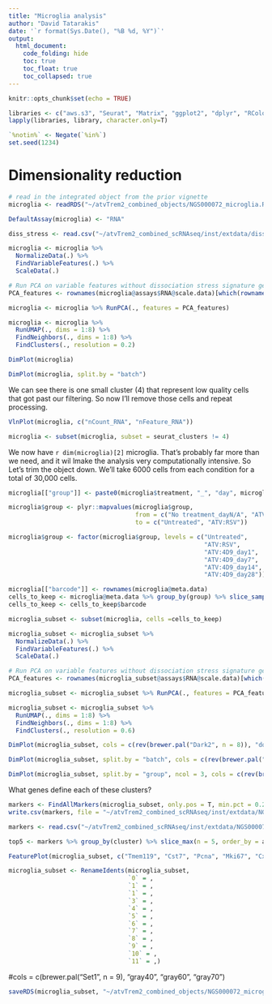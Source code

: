 ```yaml
---
title: "Microglia analysis"
author: "David Tatarakis"
date: '`r format(Sys.Date(), "%B %d, %Y")`'
output:
  html_document:
    code_folding: hide
    toc: true
    toc_float: true
    toc_collapsed: true
---
```


```r
knitr::opts_chunk$set(echo = TRUE)
```

```r
libraries <- c("aws.s3", "Seurat", "Matrix", "ggplot2", "dplyr", "RColorBrewer")
lapply(libraries, library, character.only=T)

`%notin%` <- Negate(`%in%`)
set.seed(1234)
```

# Dimensionality reduction
```r
# read in the integrated object from the prior vignette
microglia <- readRDS("~/atvTrem2_combined_objects/NGS000072_microglia.Rds")
```



```r
DefaultAssay(microglia) <- "RNA"

diss_stress <- read.csv("~/atvTrem2_combined_scRNAseq/inst/extdata/diss_stress.csv")

microglia <- microglia %>%
  NormalizeData(.) %>%
  FindVariableFeatures(.) %>%
  ScaleData(.)

# Run PCA on variable features without dissociation stress signature genes
PCA_features <- rownames(microglia@assays$RNA@scale.data)[which(rownames(microglia@assays$RNA@scale.data) %notin% diss_stress$symbol)]

microglia <- microglia %>% RunPCA(., features = PCA_features)

microglia <- microglia %>%
  RunUMAP(., dims = 1:8) %>%
  FindNeighbors(., dims = 1:8) %>%
  FindClusters(., resolution = 0.2)
```

```r
DimPlot(microglia)
```

```r
DimPlot(microglia, split.by = "batch")
```


We can see there is one small cluster (4) that represent low quality cells that got past our filtering. So now I'll remove those cells and repeat processing.
```r
VlnPlot(microglia, c("nCount_RNA", "nFeature_RNA"))
```

```r
microglia <- subset(microglia, subset = seurat_clusters != 4)
```


We now have `r dim(microglia)[2]` microglia. That's probably far more than we need, and it wil lmake the analysis very computationally intensive. So Let's trim the object down. We'll take 6000 cells from each condition for a total of 30,000 cells.

```r
microglia[["group"]] <- paste0(microglia$treatment, "_", "day", microglia$treatment_duration)

microglia$group <- plyr::mapvalues(microglia$group,
                                   from = c("No treatment_dayN/A", "ATV:RSV_day1"),
                                   to = c("Untreated", "ATV:RSV"))

microglia$group <- factor(microglia$group, levels = c("Untreated",
                                                      "ATV:RSV",
                                                      "ATV:4D9_day1",
                                                      "ATV:4D9_day7",
                                                      "ATV:4D9_day14",
                                                      "ATV:4D9_day28"))
```

```r
microglia[["barcode"]] <- rownames(microglia@meta.data)
cells_to_keep <- microglia@meta.data %>% group_by(group) %>% slice_sample(., n= 5000)
cells_to_keep <- cells_to_keep$barcode

microglia_subset <- subset(microglia, cells =cells_to_keep)
```

```r
microglia_subset <- microglia_subset %>%
  NormalizeData(.) %>%
  FindVariableFeatures(.) %>%
  ScaleData(.)

# Run PCA on variable features without dissociation stress signature genes
PCA_features <- rownames(microglia_subset@assays$RNA@scale.data)[which(rownames(microglia_subset@assays$RNA@scale.data) %notin% diss_stress$symbol)]

microglia_subset <- microglia_subset %>% RunPCA(., features = PCA_features)

microglia_subset <- microglia_subset %>%
  RunUMAP(., dims = 1:8) %>%
  FindNeighbors(., dims = 1:8) %>%
  FindClusters(., resolution = 0.6)
```

```r
DimPlot(microglia_subset, cols = c(rev(brewer.pal("Dark2", n = 8)), "dodgerblue3", "firebrick2", "gray90", "black"))
```

```r
DimPlot(microglia_subset, split.by = "batch", cols = c(rev(brewer.pal("Dark2", n = 8)), "dodgerblue3", "firebrick2", "gray90", "black"))
```

```r
DimPlot(microglia_subset, split.by = "group", ncol = 3, cols = c(rev(brewer.pal("Dark2", n = 8)), "dodgerblue3", "firebrick2", "gray90", "black"))
```

What genes define each of these clusters?
```r
markers <- FindAllMarkers(microglia_subset, only.pos = T, min.pct = 0.25)
write.csv(markers, file = "~/atvTrem2_combined_scRNAseq/inst/extdata/NGS000072_microglia_cluster_markers.csv")
```

```r
markers <- read.csv("~/atvTrem2_combined_scRNAseq/inst/extdata/NGS000072_microglia_cluster_markers.csv", header = T, row.names = 1)

top5 <- markers %>% group_by(cluster) %>% slice_max(n = 5, order_by = avg_log2FC)
```

```r
FeaturePlot(microglia_subset, c("Tmem119", "Cst7", "Pcna", "Mki67", "Cxcl10", "Ifitm3", "Isg15", "Apoe"), ncol = 4, order = T) & viridis::scale_color_viridis() & NoAxes()
```

```r
microglia_subset <- RenameIdents(microglia_subset, 
                                 `0` = ,
                                 `1` = ,
                                 `1` = ,
                                 `3` = ,
                                 `4` = ,
                                 `5` = ,
                                 `6` = ,
                                 `7` = ,
                                 `8` = ,
                                 `9` = ,
                                 `10` = ,
                                 `11` = ,) 
```

#cols = c(brewer.pal("Set1", n = 9), "gray40", "gray60", "gray70")
```r
saveRDS(microglia_subset, "~/atvTrem2_combined_objects/NGS000072_microglia_subset.Rds")
```
